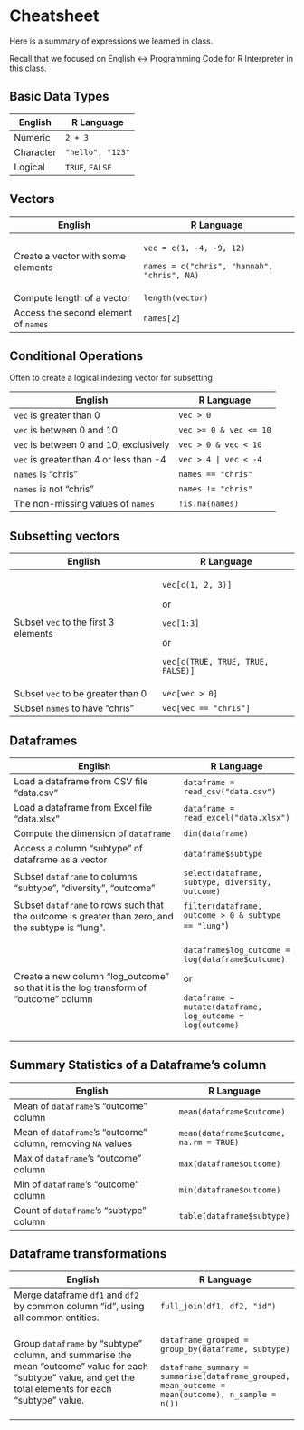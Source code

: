# Cheatsheet

Here is a summary of expressions we learned in class.

Recall that we focused on English \<-\> Programming Code for R Interpreter in this class.

## Basic Data Types

| English   | R Language       |
|-----------|------------------|
| Numeric   | `2 + 3`          |
| Character | `"hello", "123"` |
| Logical   | `TRUE`, `FALSE`  |

## Vectors

+--------------------------------------+---------------------------------------------+
| English                              | R Language                                  |
+======================================+=============================================+
| Create a vector with some elements   | `vec = c(1, -4, -9, 12)`                    |
|                                      |                                             |
|                                      | `names = c("chris", "hannah", "chris", NA)` |
+--------------------------------------+---------------------------------------------+
| Compute length of a vector           | `length(vector)`                            |
+--------------------------------------+---------------------------------------------+
| Access the second element of `names` | `names[2]`                                  |
+--------------------------------------+---------------------------------------------+

## Conditional Operations

Often to create a logical indexing vector for subsetting

| English                                 | R Language             |
|-----------------------------------------|------------------------|
| `vec` is greater than 0                 | `vec > 0`              |
| `vec` is between 0 and 10               | `vec >= 0 & vec <= 10` |
| `vec` is between 0 and 10, exclusively  | `vec > 0 & vec < 10`   |
| `vec` is greater than 4 or less than -4 | `vec > 4 | vec < -4`   |
| `names` is "chris"                      | `names == "chris"`     |
| `names` is not "chris"                  | `names != "chris"`     |
| The non-missing values of `names`       | `!is.na(names)`        |

## Subsetting vectors 

+--------------------------------------+-----------------------------------+
| English                              | R Language                        |
+======================================+===================================+
| Subset `vec` to the first 3 elements | `vec[c(1, 2, 3)]`                 |
|                                      |                                   |
|                                      | or                                |
|                                      |                                   |
|                                      | `vec[1:3]`                        |
|                                      |                                   |
|                                      | or                                |
|                                      |                                   |
|                                      | `vec[c(TRUE, TRUE, TRUE, FALSE)]` |
+--------------------------------------+-----------------------------------+
| Subset `vec` to be greater than 0    | `vec[vec > 0]`                    |
+--------------------------------------+-----------------------------------+
| Subset `names` to have "chris"       | `vec[vec == "chris"]`             |
+--------------------------------------+-----------------------------------+

## Dataframes

+----------------------------------------------------------------------------------------------------+------------------------------------------------------------+
| English                                                                                            | R Language                                                 |
+====================================================================================================+============================================================+
| Load a dataframe from CSV file "data.csv"                                                          | `dataframe = read_csv("data.csv")`                         |
+----------------------------------------------------------------------------------------------------+------------------------------------------------------------+
| Load a dataframe from Excel file "data.xlsx"                                                       | `dataframe = read_excel("data.xlsx")`                      |
+----------------------------------------------------------------------------------------------------+------------------------------------------------------------+
| Compute the dimension of `dataframe`                                                               | `dim(dataframe)`                                           |
+----------------------------------------------------------------------------------------------------+------------------------------------------------------------+
| Access a column "subtype" of dataframe as a vector                                                 | `dataframe$subtype`                                        |
+----------------------------------------------------------------------------------------------------+------------------------------------------------------------+
| Subset `dataframe` to columns "subtype", "diversity", "outcome"                                    | `select(dataframe, subtype, diversity, outcome)`           |
+----------------------------------------------------------------------------------------------------+------------------------------------------------------------+
| Subset `dataframe` to rows such that the outcome is greater than zero, and the subtype is "lung".  | `filter(dataframe, outcome > 0 & subtype == "lung"`)       |
+----------------------------------------------------------------------------------------------------+------------------------------------------------------------+
| Create a new column "log_outcome" so that it is the log transform of "outcome" column              | `dataframe$log_outcome = log(dataframe$outcome)`           |
|                                                                                                    |                                                            |
|                                                                                                    | or                                                         |
|                                                                                                    |                                                            |
|                                                                                                    | `dataframe = mutate(dataframe, log_outcome = log(outcome)` |
+----------------------------------------------------------------------------------------------------+------------------------------------------------------------+

## Summary Statistics of a Dataframe's column

| English                                                      | R Language                              |
|--------------------------------------------------------------|-----------------------------------------|
| Mean of `dataframe`'s "outcome" column                       | `mean(dataframe$outcome)`               |
| Mean of `dataframe`'s "outcome" column, removing `NA` values | `mean(dataframe$outcome, na.rm = TRUE)` |
| Max of `dataframe`'s "outcome" column                        | `max(dataframe$outcome)`                |
| Min of `dataframe`'s "outcome" column                        | `min(dataframe$outcome)`                |
| Count of `dataframe`'s "subtype" column                      | `table(dataframe$subtype)`              |

## Dataframe transformations

+---------------------------------------------------------------------------------------------------------------------------------------------------------------+--------------------------------------------------------------------------------------------------+
| English                                                                                                                                                       | R Language                                                                                       |
+===============================================================================================================================================================+==================================================================================================+
| Merge dataframe `df1` and `df2` by common column "id", using all common entities.                                                                             | `full_join(df1, df2, "id")`                                                                      |
+---------------------------------------------------------------------------------------------------------------------------------------------------------------+--------------------------------------------------------------------------------------------------+
| Group `dataframe` by "subtype" column, and summarise the mean "outcome" value for each "subtype" value, and get the total elements for each "subtype" value.  | `dataframe_grouped = group_by(dataframe, subtype)`                                               |
|                                                                                                                                                               |                                                                                                  |
|                                                                                                                                                               | `dataframe_summary = summarise(dataframe_grouped, mean_outcome = mean(outcome), n_sample = n())` |
+---------------------------------------------------------------------------------------------------------------------------------------------------------------+--------------------------------------------------------------------------------------------------+
